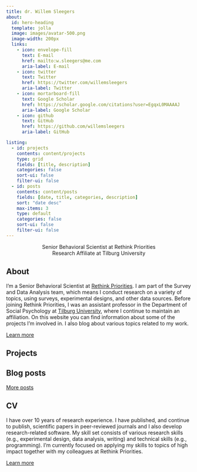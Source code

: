 ```yaml
---
title: dr. Willem Sleegers
about:
  id: hero-heading
  template: jolla
  image: images/avatar-500.png
  image-width: 200px
  links:
    - icon: envelope-fill
      text: E-mail
      href: mailto:w.sleegers@me.com
      aria-label: E-mail
    - icon: twitter
      text: Twitter
      href: https://twitter.com/willemsleegers
      aria-label: Twitter
    - icon: mortarboard-fill
      text: Google Scholar
      href: https://scholar.google.com/citations?user=EgqxL0MAAAAJ
      aria-label: Google Scholar
    - icon: github
      text: GitHub
      href: https://github.com/willemsleegers
      aria-label: GitHub

listing:
  - id: projects
    contents: content/projects
    type: grid
    fields: [title, description]
    categories: false
    sort-ui: false
    filter-ui: false
  - id: posts
    contents: content/posts
    fields: [date, title, categories, description]
    sort: "date desc"
    max-items: 3
    type: default
    categories: false
    sort-ui: false
    filter-ui: false
---
```


::: {#hero-heading style="text-align: center"}
Senior Behavioral Scientist at Rethink Priorities\
Research Affiliate at Tilburg University
:::

## About

I'm a Senior Behavioral Scientist at [Rethink Priorities](https://rethinkpriorities.org/). I am part of the Survey and Data Analysis team, which means I conduct research on a variety of topics, using surveys, experimental designs, and other data sources. Before joining Rethink Priorities, I was an assistant professor in the Department of Social Psychology at [Tilburg University](https://www.tilburguniversity.edu/), where I continue to maintain an affiliation. On this website you can find information about some of the projects I'm involved in. I also blog about various topics related to my work.

[Learn more](content/about.qmd "Learn more about me")

## Projects

::: {#projects}
:::

## Blog posts

::: {#posts}
:::

[More posts](content/blog.qmd "See more blog posts")

## CV

I have over 10 years of research experience. I have published, and continue to publish, scientific papers in peer-reviewed journals and I also develop research-related software. My skill set consists of various research skills (e.g., experimental design, data analysis, writing) and technical skills (e.g., programming). I'm currently focused on applying my skills to topics of high impact together with my colleagues at Rethink Priorities.

[Learn more](content/cv/cv.qmd "Learn more about my CV")